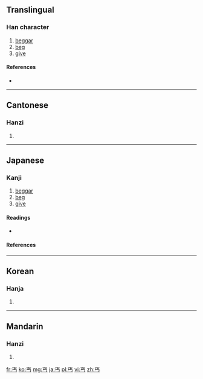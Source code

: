 {{also|丏}}
==Translingual==

===Han character===
{{Han char|rn=1|rad=一|as=03|sn=4|four=1020<sub>7</sub>|canj=一卜女尸 (MYVS)}}

# [[beggar]]
# [[beg]]
# [[give]]

====References====
* {{Han ref|kx=0077.030|dkj=00022|dj=0154.030|hdz=10010.060|uh=4E10|ud=19984|bh=A4A2|bd=42146}}

----

==Cantonese==

===Hanzi===
{{yue-hanzi|jyut=|y=koi3}}

# {{defn|Cantonese|sort=一03}}

----

==Japanese==

===Kanji===
{{ja-kanji|grade=uc|rs=一03}}

# [[beggar]]
# [[beg]]
# [[give]]

====Readings====
* {{ja-readings|on=[[かい]] (kai), [[かつ]] (katsu)|kun=[[こう]] (kou)}}

====References====
{{ja-kref
|jis= 5022
|ku= 4802
|shift= 98A0, Unicode 4E10
|euc= D0A2
|freq= ''not ranked''
|nelson= 11
|newnelson= 11
|halpern= ''not listed''
|kld= ''not listed''
|tuttle= 2m2.3
}}

----

==Korean==

===Hanja===
{{ko-hanja|hangeul=[[갈]], [[개]]|rv=gal, gae|mr=kal, kae}}

# {{defn|Korean|sort=一03}}

----

==Mandarin==

===Hanzi===
{{cmn-hanzi|pin=[[gài]] ([[gai4]])|wg=kai<sup>4</sup>}}

# {{defn|Mandarin|sort=一03}}

[[fr:丐]]
[[ko:丐]]
[[mg:丐]]
[[ja:丐]]
[[pl:丐]]
[[vi:丐]]
[[zh:丐]]